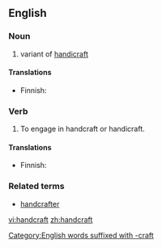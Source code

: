 ==English==

===Noun===
{{en-noun}}

# variant of [[handicraft]]

====Translations====
{{trans-top|variant of handicraft}}
* Finnish: {{t+|fi|käsityö}}
{{trans-mid}}
{{trans-bottom}}

===Verb===
{{en-verb}}

# To engage in handcraft or handicraft.

====Translations====
{{trans-top|to engage in handcraft or handicraft}}
* Finnish: {{t+|fi|tehdä}} {{t+|fi|käsityö|alt=käsityötä}}
{{trans-mid}}
{{trans-bottom}}

===Related terms===
* [[handcrafter]]

[[Category:English words suffixed with -craft]]

[[vi:handcraft]]
[[zh:handcraft]]